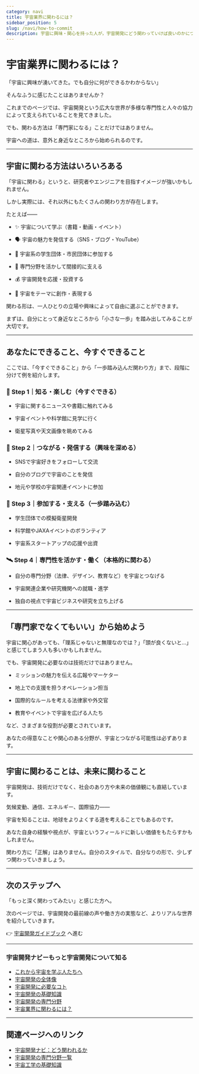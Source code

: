 ```yaml
---
category: navi
title: 宇宙業界に関わるには？
sidebar_position: 5
slug: /navi/how-to-commit
description: 宇宙に興味・関心を持った人が，宇宙開発にどう関わっていけば良いのかについて解説します
---
```




<Head>
  <script type="application/ld+json">
    {`{
      "@context": "https://schema.org",
      "@type": "DefinedTerm",
      "name": "宇宙業界で働くには？",
      "inDefinedTermSet": "https://www.space-portal.org",
      "termCode": "how-to-commit",
      "description": "宇宙に興味・関心を持った人が，宇宙開発にどう関わっていけば良いのかについて解説します",
      "url": "https://www.space-portal.org/docs/navi/how-to-commit"
    }`}
  </script>
</Head>

# 宇宙業界に関わるには？

「宇宙に興味が湧いてきた。でも自分に何ができるかわからない」  

そんなふうに感じたことはありませんか？  

これまでのページでは、宇宙開発という広大な世界が多様な専門性と人々の協力によって支えられていることを見てきました。  

でも、関わる方法は「専門家になる」ことだけではありません。  

宇宙への道は、意外と身近なところから始められるのです。  

---

## 宇宙に関わる方法はいろいろある  

「宇宙に関わる」というと、研究者やエンジニアを目指すイメージが強いかもしれません。  

しかし実際には、それ以外にもたくさんの関わり方が存在します。  

たとえば——  

- ✨ 宇宙について学ぶ（書籍・動画・イベント）  

- 🗣 宇宙の魅力を発信する（SNS・ブログ・YouTube）  

- 👥 宇宙系の学生団体・市民団体に参加する  

- 🧠 専門分野を活かして間接的に支える  

- 💰 宇宙開発を応援・投資する  

- 🎨 宇宙をテーマに創作・表現する  

関わる形は、一人ひとりの立場や興味によって自由に選ぶことができます。  

まずは、自分にとって身近なところから「小さな一歩」を踏み出してみることが大切です。  

---

## あなたにできること、今すぐできること

ここでは、「今すぐできること」から「一歩踏み込んだ関わり方」まで、段階に分けて例を紹介します。  

### 🔰 Step 1｜知る・楽しむ（今すぐできる）  

- 宇宙に関するニュースや書籍に触れてみる  

- 宇宙イベントや科学館に見学に行く  

- 衛星写真や天文画像を眺めてみる  


### 🧭 Step 2｜つながる・発信する（興味を深める）

- SNSで宇宙好きをフォローして交流

- 自分のブログで宇宙のことを発信

- 地元や学校の宇宙関連イベントに参加


### 🚀 Step 3｜参加する・支える（一歩踏み込む）

- 学生団体での模擬衛星開発

- 科学館やJAXAイベントのボランティア

- 宇宙系スタートアップの応援や出資

### 🛰 Step 4｜専門性を活かす・働く（本格的に関わる）

- 自分の専門分野（法律、デザイン、教育など）を宇宙とつなげる

- 宇宙関連企業や研究機関への就職・進学

- 独自の視点で宇宙ビジネスや研究を立ち上げる

---

## 「専門家でなくてもいい」から始めよう

宇宙に関心があっても、「理系じゃないと無理なのでは？」「頭が良くないと…」と感じてしまう人も多いかもしれません。  

でも、宇宙開発に必要なのは技術だけではありません。  

- ミッションの魅力を伝える広報やマーケター

- 地上での支援を担うオペレーション担当

- 国際的なルールを考える法律家や外交官

- 教育やイベントで宇宙を広げる人たち

など、さまざまな役割が必要とされています。  

あなたの得意なことや関心のある分野が、宇宙とつながる可能性は必ずあります。  

---

## 宇宙に関わることは、未来に関わること  

宇宙開発は、技術だけでなく、社会のあり方や未来の価値観にも直結しています。  

気候変動、通信、エネルギー、国際協力——  

宇宙を知ることは、地球をよりよくする道を考えることでもあるのです。  


あなた自身の経験や視点が、宇宙というフィールドに新しい価値をもたらすかもしれません。  

関わり方に「正解」はありません。自分のスタイルで、自分なりの形で、少しずつ関わっていきましょう。  

---

## 次のステップへ

「もっと深く関わってみたい」と感じた方へ。  

次のページでは、宇宙開発の最前線の声や働き方の実態など、よりリアルな世界を紹介していきます。  

👉 [宇宙開発ガイドブック](/docs/guide/guidebook) へ進む

---

### 宇宙開発ナビーもっと宇宙開発について知る
- [これから宇宙を学ぶ人たちへ](/docs/navi/intro-to-space-dev)
- [宇宙開発の全体像](/docs/navi/space-dev-overview)
- [宇宙開発に必要なコト](/docs/navi/what-is-needed)
- [宇宙開発の基礎知識](/docs/navi/basic-knowledge)
- [宇宙開発の専門分野](/docs/navi/region-of-expertise)
- [宇宙業界に関わるには？](/docs/navi/how-to-commit)

---

## 関連ページへのリンク

- [宇宙開発ナビ：どう関われるか](/docs/navi/intro-to-space-dev)
- [宇宙開発の専門分野一覧](/docs/navi/region-of-expertise)
- [宇宙工学の基礎知識](/docs/navi/basic-knowledge)


